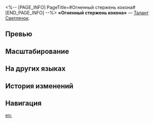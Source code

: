 <%-- [PAGE_INFO]
PageTitle=#Огненный стержень кокона#
[END_PAGE_INFO] --%>
{{Навык Инфобокс
|Название         = Огненный стержень кокона
|Изображение      = Навык Огненный стержень кокона.png
|Персонаж         = Светлячок
|Тип              = Талант
|Тэг              = Защита
|УронСтойк        = 
|ЭнергияГен       = 
|Энергия          = 
|Длительность     = 
|Описание         = Чем ниже значение НР, тем ниже получаемый персонажем урон. Когда значение НР ниже или равно 20%, эффект снижения получаемого урона достигает макс. значения и понижает получаемый урон на {{Цвет|Выделенный|20%—44%}}. В состоянии Полное сгорание эффект понижения урона сохраняет макс. значение, а сопротивление эффектам повышается на {{Цвет|Выделенный|10%—34%}}.<br />Если в начале боя энергия персонажа оказывается ниже 50%, то она восстанавливается до 50%. Когда энергия персонажа восстанавливается до макс. значения, с него снимаются все {{Доп эффект|ослабления}}.
|Свойство1        = 
|Масштабирование1 = 
}}
'''«Огненный стержень кокона»''' — [[Талант]] [[Светлячок]].

==Превью==
{{Превью
|Файл = Огненный стержень кокона Превью
}}

==Масштабирование==
{{Масштабирование навыка|тип=Талант
|20%;22%;24%;26%;28%;30%;32.5%;35%;37.5%;40%;42%;44%;46%;48%;50%
|10%;12%;14%;16%;18%;20%;22.5%;25%;27.5%;30%;32%;34%;36%;38%;40%
}}

==На других языках==
{{На других языках
|en   = Chrysalid Pyronexus
|zhs  = 茧式源火中枢
|zht  = 繭式源火中樞
|ja   = ホタル{{Rubi|式|しき}}{{Rubi|源火中枢|げんかちゅうすう}}
|ko   = 고치형 원초 화염 중추
|es   = Núcleo ígneo de crisálida
|fr   = Cœur en feu de la chrysalide
|ru   = Огненный стержень кокона
|th   = Chrysalid Pyronexus
|vi   = Trung Khu Kén Lửa
|de   = Kokon-Pyronexus
|id   = Chrysalid Pyronexus
|pt   = Pironexus de Crisálida
}}

==История изменений==
{{История изменений|3.5}}

==Навигация==
{{Навык Навбокс|Светлячок}}

[[en:]]